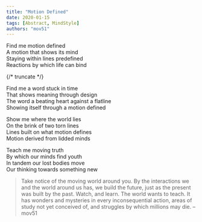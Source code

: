 ```yaml
---
title: "Motion Defined"
date: 2020-01-15
tags: [Abstract, MindStyle]
authors: "mov51"
---
```


Find me motion defined  
A motion that shows its mind  
Staying within lines predefined  
Reactions by which life can bind  

{/* truncate */}

Find me a word stuck in time  
That shows meaning through design  
The word a beating heart against a flatline  
Showing itself through a motion defined  

Show me where the world lies  
On the brink of two torn lines  
Lines built on what motion defines  
Motion derived from lidded minds  

Teach me moving truth  
By which our minds find youth  
In tandem our lost bodies move  
Our thinking towards something new  
> Take notice of the moving world around you. By the interactions we and the world around us has, we build the future, just as the present was built by the past. Watch, and learn. The world wants to teach. It has wonders and mysteries in every inconsequential action, areas of study not yet conceived of, and struggles by which millions may die.
  – mov51